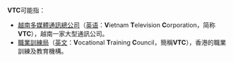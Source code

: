 '''VTC'''可能指：

*[[越南多媒體通訊總公司|越南多媒體通訊總公司]]（[[英语|英语]]：'''V'''ietnam '''T'''elevision '''C'''orporation，简称'''VTC'''），越南一家大型通訊公司。
*[[職業訓練局_(香港)|職業訓練局]]（[[英文|英文]]：'''V'''ocational '''T'''raining '''C'''ouncil，簡稱'''VTC'''），香港的職業訓練及教育機構。

{{disambig|Cat=三字拉丁字母缩写消歧义}}